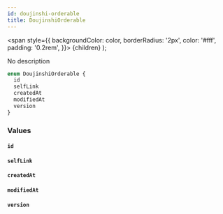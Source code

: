 ```yaml
---
id: doujinshi-orderable
title: DoujinshiOrderable
---
```


<span
style={{
      backgroundColor: color,
      borderRadius: '2px',
      color: '#fff',
      padding: '0.2rem',
    }}>
{children}
</span>
);

No description

```graphql
enum DoujinshiOrderable {
  id
  selfLink
  createdAt
  modifiedAt
  version
}
```

### Values

#### `id`

#### `selfLink`

#### `createdAt`

#### `modifiedAt`

#### `version`
